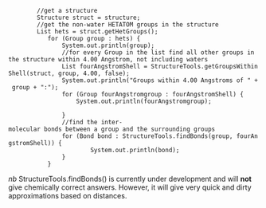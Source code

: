 <java>
         //get a structure
         Structure struct = structure;
         //get the non-water HETATOM groups in the structure
         List<Group> hets = struct.getHetGroups();
            for (Group group : hets) {
                System.out.println(group);
                //for every Group in the list find all other groups in the structure within 4.00 Angstrom, not including waters
                List<Group> fourAngstromShell = StructureTools.getGroupsWithinShell(struct, group, 4.00, false);
                System.out.println("Groups within 4.00 Angstroms of " + group + ":");
                for (Group fourAngstromgroup : fourAngstromShell) {
                    System.out.println(fourAngstromgroup);
                        
                }
                //find the inter-molecular bonds between a group and the surrounding groups 
                for (Bond bond : StructureTools.findBonds(group, fourAngstromShell)) {
                        System.out.println(bond);
                }
            }
</java>

''nb'' StructureTools.findBonds() is currently under development and will '''not''' give chemically correct answers. However, it will give very quick and dirty approximations based on distances.